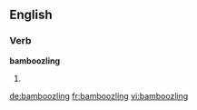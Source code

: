 
==English==

===Verb===
'''bamboozling'''

# {{present participle of|[[bamboozle]]}}

[[de:bamboozling]]
[[fr:bamboozling]]
[[vi:bamboozling]]
